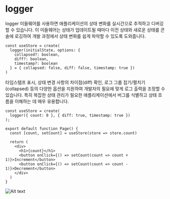 # logger

logger 미들웨어를 사용하면 애플리케이션의 상태 변화를 실시간으로 추적하고 디버깅할 수 있습니다. 이 미들웨어는 상태가 업데이트될 때마다 이전 상태와 새로운 상태를 콘솔에 로깅하여 개발 과정에서 상태 변화를 쉽게 파악할 수 있도록 도와줍니다.

```tsx copy showLineNumbers
const useStore = create(
  logger(initialState, options: { 
    collapsed?: boolean, 
    diff?: boolean,
    timestamp?: boolean
  } = { collapsed: false, diff: false, timestamp: true })
)
```

타임스탬프 표시, 상태 변경 사항의 차이점(diff) 확인, 로그 그룹 접기/펼치기(collapsed) 등의 다양한 옵션을 지원하여 개발자의 필요에 맞게 로그 출력을 조정할 수 있습니다. 특히 복잡한 상태 관리가 필요한 애플리케이션에서 버그를 식별하고 상태 흐름을 이해하는 데 매우 유용합니다.

```tsx copy showLineNumbers
const useStore = create(
  logger({ count: 0 }, { diff: true, timestamp: true })
);
 
export default function Page() {
  const [count, setCount] = useStore(store => store.count)
 
  return (
    <div>
      <h1>{count}</h1>
      <button onClick={() => setCount(count => count + 1)}>Increment</button>
      <button onClick={() => setCount(count => count - 1)}>Decrement</button>
    </div>
  )
}
```

![Alt text](/images/logger.png)
